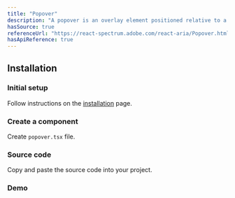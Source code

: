```yaml
---
title: "Popover"
description: "A popover is an overlay element positioned relative to a trigger."
hasSource: true
referenceUrl: "https://react-spectrum.adobe.com/react-aria/Popover.html"
hasApiReference: true
---
```


## Installation

<Steps>

### Initial setup

Follow instructions on the [installation](/docs/overview/installation) page.

### Create a component

Create `popover.tsx` file.

### Source code

Copy and paste the source code into your project.

</Steps>

### Demo

<ComponentPreview slug="popover/demo" />
